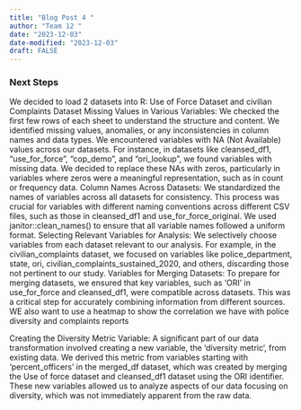 ```yaml
---
title: "Blog Post 4 "
author: "Team 12 "
date: "2023-12-03"
date-modified: "2023-12-03"
draft: FALSE
---
```



### Next Steps 
We decided to load 2 datasets into R: Use of Force Dataset and civilian Complaints Dataset
Missing Values in Various Variables: We checked the first few rows of each sheet to understand the structure and content. We identified missing values, anomalies, or any inconsistencies in column names and data types. We encountered variables with NA (Not Available) values across our datasets. For instance, in datasets like cleansed_df1, “use_for_force”, “cop_demo”, and “ori_lookup”, we found variables with missing data. We decided to replace these NAs with zeros, particularly in variables where zeros were a meaningful representation, such as in count or frequency data.
Column Names Across Datasets: We standardized the names of variables across all datasets for consistency. This process was crucial for variables with different naming conventions across different CSV files, such as those in cleansed_df1 and use_for_force_original. We used janitor::clean_names() to ensure that all variable names followed a uniform format.
Selecting Relevant Variables for Analysis: We selectively choose variables from each dataset relevant to our analysis. For example, in the civilian_complaints dataset, we focused on variables like police_department, state, ori, civilian_complaints_sustained_2020, and others, discarding those not pertinent to our study.
Variables for Merging Datasets: To prepare for merging datasets, we ensured that key variables, such as 'ORI' in use_for_force and cleansed_df1, were compatible across datasets. This was a critical step for accurately combining information from different sources. WE also want to use a heatmap to show the correlation we have with police diversity and complaints reports 

Creating the Diversity Metric Variable: A significant part of our data transformation involved creating a new variable, the 'diversity metric', from existing data. We derived this metric from variables starting with 'percent_officers' in the merged_df dataset, which was created by merging the Use of force dataset and cleansed_df1 dataset using the ORI identifier. These new variables allowed us to analyze aspects of our data focusing on diversity, which was not immediately apparent from the raw data.